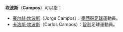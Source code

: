 '''坎波斯'''（'''Campos'''）可以指：
* [[豪尔赫·坎波斯|豪尔赫·坎波斯]]（Jorge Campos）：[[墨西哥|墨西哥]][[足球|足球]]運動員。
* [[卡洛斯·坎波斯|卡洛斯·坎波斯]]（Carlos Campos）：[[智利|智利]]足球運動員。

{{disambig|Cat=三字人名消歧义}}